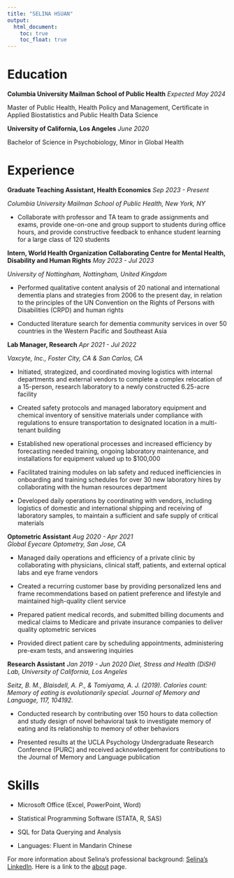 ```yaml
---
title: "SELINA HSUAN"
output: 
  html_document:
    toc: true
    toc_float: true
---
```


# Education

**Columbia University Mailman School of Public Health** *Expected May 2024*

Master of Public Health, Health Policy and Management, Certificate in Applied Biostatistics and Public Health Data Science



**University of California, Los Angeles** *June 2020*

Bachelor of Science in Psychobiology, Minor in Global Health 



# Experience 

**Graduate Teaching Assistant, Health Economics**      	  		*Sep 2023 - Present*

*Columbia University Mailman School of Public Health, New York, NY*

* Collaborate with professor and TA team to grade assignments and exams, provide one-on-one and group support to students during office hours, and provide constructive feedback to enhance student learning for a large class of 120 students 

**Intern, World Health Organization Collaborating Centre for Mental Health, Disability and Human Rights**        	                        *May 2023 - Jul 2023*

*University of Nottingham, Nottingham, United Kingdom*

* Performed qualitative content analysis of 20 national and international dementia plans and strategies from 2006 to the present day, in relation to the principles of the UN Convention on the Rights of Persons with Disabilities (CRPD) and human rights 

* Conducted literature search for dementia community services in over 50 countries in the Western Pacific and Southeast Asia

**Lab Manager, Research**							                        *Apr 2021 - Jul 2022*

*Vaxcyte, Inc., Foster City, CA & San Carlos, CA*

* Initiated, strategized, and coordinated moving logistics with internal departments and external vendors to complete a complex relocation of a 15-person, research laboratory to a newly constructed 6.25-acre facility  

* Created safety protocols and managed laboratory equipment and chemical inventory of sensitive materials under compliance with regulations to ensure transportation to designated location in a multi-tenant building  

* Established new operational processes and increased efficiency by forecasting needed training, ongoing laboratory maintenance, and installations for equipment valued up to $100,000 

* Facilitated training modules on lab safety and reduced inefficiencies in onboarding and training schedules for over 30 new laboratory hires by collaborating with the human resources department 

* Developed daily operations by coordinating with vendors, including logistics of domestic and international shipping and receiving of laboratory samples, to maintain a sufficient and safe supply of critical materials 

**Optometric Assistant**  								                    *Aug 2020 - Apr 2021*  
*Global Eyecare Optometry, San Jose, CA*

* Managed daily operations and efficiency of a private clinic by collaborating with physicians, clinical staff, patients, and external optical labs and eye frame vendors 

* Created a recurring customer base by providing personalized lens and frame recommendations based on patient preference and lifestyle and maintained high-quality client service 

* Prepared patient medical records, and submitted billing documents and medical claims to Medicare and private insurance companies to deliver quality optometric services  

* Provided direct patient care by scheduling appointments, administering pre-exam tests, and answering inquiries 

**Research Assistant**									      	              *Jan 2019 - Jun 2020* 
*Diet, Stress and Health (DiSH) Lab, University of California, Los Angeles*

*Seitz, B. M., Blaisdell, A. P., & Tomiyama, A. J. (2019). Calories count: Memory of eating is evolutionarily special. Journal of Memory and Language, 117, 104192.* 

* Conducted research by contributing over 150 hours to data collection and study design of novel behavioral task to investigate memory of eating and its relationship to memory of other behaviors

* Presented results at the UCLA Psychology Undergraduate Research Conference (PURC) and received acknowledgement for contributions to the Journal of Memory and Language publication

# Skills

* Microsoft Office (Excel, PowerPoint, Word)

* Statistical Programming Software (STATA, R, SAS)

* SQL for Data Querying and Analysis 

* Languages: Fluent in Mandarin Chinese  






For more information about Selina's professional background: [Selina's LinkedIn](https://www.linkedin.com/in/selinahsuan/). Here is a link to the [about](about.html) page. 

